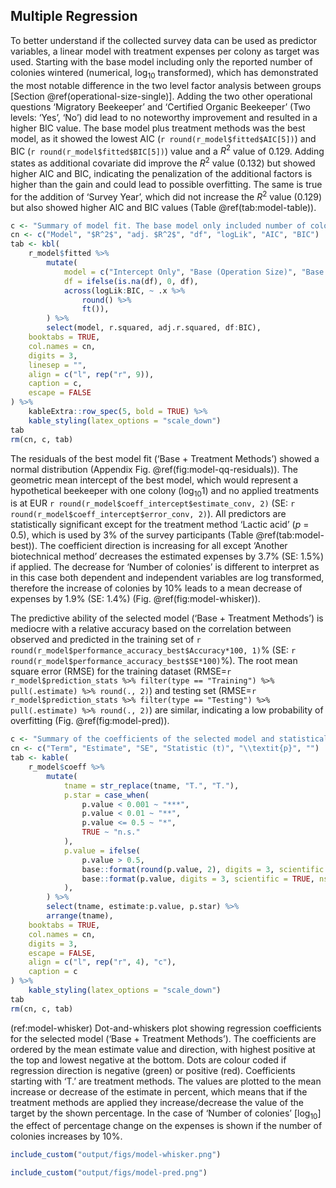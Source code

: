 
## Multiple Regression

To better understand if the collected survey data can be used as predictor variables, a linear model with treatment expenses per colony as target was used. Starting with the base model including only the reported number of colonies wintered (numerical, $\log_{10}$ transformed), which has demonstrated the most notable difference in the two level factor analysis between groups [Section \@ref(operational-size-single)]. Adding the two other operational questions 'Migratory Beekeeper' and 'Certified Organic Beekeeper' (Two levels: 'Yes', 'No') did lead to no noteworthy improvement and resulted in a higher BIC value. The base model plus treatment methods was the best model, as it showed the lowest AIC (`r round(r_model$fitted$AIC[5])`) and BIC (`r round(r_model$fitted$BIC[5])`) value and a $R^2$ value of 0.129. Adding states as additional covariate did improve the $R^2$ value (0.132) but showed higher AIC and BIC, indicating the penalization of the additional factors is higher than the gain and could lead to possible overfitting. The same is true for the addition of 'Survey Year', which did not increase the $R^2$ value (0.129) but also showed higher AIC and BIC values (Table&nbsp;\@ref(tab:model-table)).

```r
c <- "Summary of model fit. The base model only included number of colonies wintered. The two questions migratory beekeeper and certified organic beekeeper were added as two level factor ('Yes', 'No'). The eleven treatment methods are binary encoded, excluded is drone brood removal. The covariates 'States' and 'Survey Year' were dummy encoded. Selection of best model, indicated as bold font, based on AIC and BIC value."
cn <- c("Model", "$R^2$", "adj. $R^2$", "df", "logLik", "AIC", "BIC")
tab <- kbl(
    r_model$fitted %>%
        mutate(
            model = c("Intercept Only", "Base (Operation Size)", "Base $+$ Certified Organic", "Base $+$ Migratory Beekeeper", "Base $+$ Treatment Methods", "Base $+$ Treatment Methods $+$ States", "Base $+$ Treatment Methods $+$ Year"),
            df = ifelse(is.na(df), 0, df),
            across(logLik:BIC, ~ .x %>%
                round() %>%
                ft()),
        ) %>%
        select(model, r.squared, adj.r.squared, df:BIC),
    booktabs = TRUE,
    col.names = cn,
    digits = 3,
    linesep = "",
    align = c("l", rep("r", 9)),
    caption = c,
    escape = FALSE
) %>%
    kableExtra::row_spec(5, bold = TRUE) %>%
    kable_styling(latex_options = "scale_down")
tab
rm(cn, c, tab)
```

The residuals of the best model fit ('Base $+$ Treatment Methods') showed a normal distribution (Appendix Fig. \@ref(fig:model-qq-residuals)). The geometric mean intercept of the best model, which would represent a hypothetical beekeeper with one colony ($\log_{10} 1$) and no applied treatments is at EUR&nbsp;`r round(r_model$coeff_intercept$estimate_conv, 2)` (SE: `r round(r_model$coeff_intercept$error_conv, 2)`). All predictors are statistically significant except for the treatment method 'Lactic acid' (*p* = 0.5), which is used by 3% of the survey participants (Table&nbsp;\@ref(tab:model-best)). The coefficient direction is increasing for all except 'Another biotechnical method' decreases the estimated expenses by 3.7% (SE: 1.5%) if applied. The decrease for 'Number of colonies' is different to interpret as in this case both dependent and independent variables are log transformed, therefore the increase of colonies by 10% leads to a mean decrease of expenses by 1.9% (SE: 1.4%) (Fig.&nbsp;\@ref(fig:model-whisker)).

The predictive ability of the selected model ('Base $+$ Treatment Methods') is mediocre with a relative accuracy based on the correlation between observed and predicted in the training set of `r round(r_model$performance_accuracy_best$Accuracy*100, 1)`% (SE: `r round(r_model$performance_accuracy_best$SE*100)`%). The root mean square error (RMSE) for the training dataset (RMSE=`r r_model$prediction_stats %>% filter(type == "Training") %>% pull(.estimate) %>% round(., 2)`) and testing set (RMSE=`r r_model$prediction_stats %>% filter(type == "Testing") %>% pull(.estimate) %>% round(., 2)`) are similar, indicating a low probability of overfitting (Fig.&nbsp;\@ref(fig:model-pred)).

<!--
https://stats.stackexchange.com/questions/18480/interpretation-of-log-transformed-predictor-and-or-response
https://data.library.virginia.edu/interpreting-log-transformations-in-a-linear-model/
# Old one if we use geometric mean:
# I write geometric mean because back transformation of log transformed data is actually the same as the geometric mean
# abstract: https://www.researchgate.net/publication/5402553_The_logarithmic_transformation_and_the_geometric_mean_in_reporting_experimental_IgE_results_What_are_they_and_when_and_why_to_use_them
-->

```r
c <- "Summary of the coefficients of the selected model and statistical results. Terms starting with 'T.' are treatment methods. Stars indicating significance are based on the \\textit{p}-value (*** < 0.001, ** < 0.01, * <= 0.05, n.s. (not significant) > 0.5). SE = Standard Error."
cn <- c("Term", "Estimate", "SE", "Statistic (t)", "\\textit{p}", "")
tab <- kable(
    r_model$coeff %>%
        mutate(
            tname = str_replace(tname, "T.", "T."),
            p.star = case_when(
                p.value < 0.001 ~ "***",
                p.value < 0.01 ~ "**",
                p.value <= 0.5 ~ "*",
                TRUE ~ "n.s."
            ),
            p.value = ifelse(
                p.value > 0.5,
                base::format(round(p.value, 2), digits = 3, scientific = FALSE, nsmall = 1),
                base::format(p.value, digits = 3, scientific = TRUE, nsmall = 1)
            ),
        ) %>%
        select(tname, estimate:p.value, p.star) %>%
        arrange(tname),
    booktabs = TRUE,
    col.names = cn,
    digits = 3,
    escape = FALSE,
    align = c("l", rep("r", 4), "c"),
    caption = c
) %>%
    kable_styling(latex_options = "scale_down")
tab
rm(cn, c, tab)
```

(ref:model-whisker) Dot-and-whiskers plot showing regression coefficients for the selected model ('Base $+$ Treatment Methods'). The coefficients are ordered by the mean estimate value and direction, with highest positive at the top and lowest negative at the bottom. Dots are colour coded if regression direction is negative (green) or positive (red). Coefficients starting with 'T.' are treatment methods. The values are plotted to the mean increase or decrease of the estimate in percent, which means that if the treatment methods are applied they increase/decrease the value of the target by the shown percentage. In the case of 'Number of colonies' [$\log_{10}$] the effect of percentage change on the expenses is shown if the number of colonies increases by 10%.

```r
include_custom("output/figs/model-whisker.png")
```

```r
include_custom("output/figs/model-pred.png")
```
